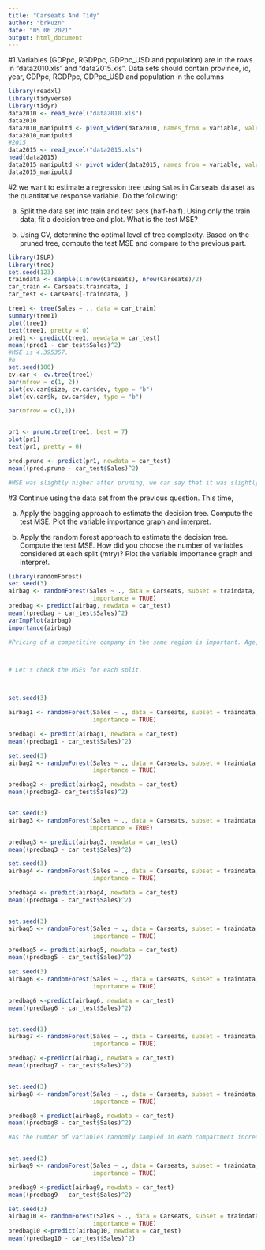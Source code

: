 ---
title: "Carseats And Tidy"
author: "brkuzn"
date: "05 06 2021"
output: html_document
---

#1
Variables (GDPpc, RGDPpc, GDPpc_USD and population) are in the rows in "data2010.xls" and "data2015.xls". Data sets should contain province, id, year, GDPpc, RGDPpc, GDPpc_USD and population in the columns
```{r}
library(readxl)
library(tidyverse)
library(tidyr)
data2010 <- read_excel("data2010.xls") 
data2010
data2010_manipultd <- pivot_wider(data2010, names_from = variable, values_from = y2010)
data2010_manipultd
#2015
data2015 <- read_excel("data2015.xls")
head(data2015)
data2015_manipultd <- pivot_wider(data2015, names_from = variable, values_from = y2015)
data2015_manipultd

```
#2 we want  to estimate a regression tree using `Sales` in Carseats dataset as the quantitative response variable. Do the following: 

a. Split the data set into train and test sets (half-half). Using only the train 
data, fit a decision tree and plot. What is the test MSE? 

b. Using CV, determine the optimal level of tree complexity. Based on the 
pruned tree, compute the test MSE and compare to the previous part. 
```{r}
library(ISLR)
library(tree)
set.seed(123)
traindata <- sample(1:nrow(Carseats), nrow(Carseats)/2)
car_train <- Carseats[traindata, ]
car_test <- Carseats[-traindata, ]

tree1 <- tree(Sales ~ ., data = car_train)
summary(tree1)
plot(tree1)
text(tree1, pretty = 0)
pred1 <- predict(tree1, newdata = car_test)
mean((pred1 - car_test$Sales)^2)
#MSE is 4.395357.
#b
set.seed(100)
cv.car <- cv.tree(tree1)
par(mfrow = c(1, 2))
plot(cv.car$size, cv.car$dev, type = "b")
plot(cv.car$k, cv.car$dev, type = "b")

par(mfrow = c(1,1))


pr1 <- prune.tree(tree1, best = 7)
plot(pr1)
text(pr1, pretty = 0)

pred.prune <- predict(pr1, newdata = car_test)
mean((pred.prune - car_test$Sales)^2)

#MSE was slightly higher after pruning, we can say that it was slightly better in the first case.(MSE = 4.696596)

```
#3
Continue using the data set from the previous question. This time, 

a. Apply the bagging approach to estimate the decision tree. Compute the test MSE. 
Plot the variable importance graph and interpret. 

b. Apply the random forest approach to estimate the decision tree. Compute the test MSE.
How did you choose the number of variables considered at each split (mtry)? 
Plot the variable importance graph and interpret. 
```{r}
library(randomForest)
set.seed(3)
airbag <- randomForest(Sales ~ ., data = Carseats, subset = traindata, mtry = 10,
                        importance = TRUE)
predbag <- predict(airbag, newdata = car_test)
mean((predbag - car_test$Sales)^2)
varImpPlot(airbag)
importance(airbag)

#Pricing of a competitive company in the same region is important. Age, income and advertising are also important, but the most important predictors are shelving location of car seats and price.



# Let's check the MSEs for each split.



set.seed(3)

airbag1 <- randomForest(Sales ~ ., data = Carseats, subset = traindata, mtry = 1,
                        importance = TRUE)

predbag1 <- predict(airbag1, newdata = car_test)
mean((predbag1 - car_test$Sales)^2)

set.seed(3)
airbag2 <- randomForest(Sales ~ ., data = Carseats, subset = traindata, mtry = 2,
                        importance = TRUE)

predbag2 <- predict(airbag2, newdata = car_test)
mean((predbag2- car_test$Sales)^2)


set.seed(3)
airbag3 <- randomForest(Sales ~ ., data = Carseats, subset = traindata, mtry = 3,
                       importance = TRUE)

predbag3 <- predict(airbag3, newdata = car_test)
mean((predbag3 - car_test$Sales)^2)

set.seed(3)
airbag4 <- randomForest(Sales ~ ., data = Carseats, subset = traindata, mtry = 4,
                        importance = TRUE)

predbag4 <- predict(airbag4, newdata = car_test)
mean((predbag4 - car_test$Sales)^2)


set.seed(3)
airbag5 <- randomForest(Sales ~ ., data = Carseats, subset = traindata, mtry = 5,
                        importance = TRUE)

predbag5 <- predict(airbag5, newdata = car_test)
mean((predbag5 - car_test$Sales)^2)

set.seed(3)
airbag6 <- randomForest(Sales ~ ., data = Carseats, subset = traindata, mtry = 6,
                        importance = TRUE)

predbag6 <-predict(airbag6, newdata = car_test)
mean((predbag6 - car_test$Sales)^2)


set.seed(3)
airbag7 <- randomForest(Sales ~ ., data = Carseats, subset = traindata, mtry = 7,
                        importance = TRUE)

predbag7 <-predict(airbag7, newdata = car_test)
mean((predbag7 - car_test$Sales)^2)


set.seed(3)
airbag8 <- randomForest(Sales ~ ., data = Carseats, subset = traindata, mtry = 8,
                        importance = TRUE)

predbag8 <-predict(airbag8, newdata = car_test)
mean((predbag8 - car_test$Sales)^2)

#As the number of variables randomly sampled in each compartment increases, the MSE decreases.


set.seed(3)
airbag9 <- randomForest(Sales ~ ., data = Carseats, subset = traindata, mtry = 9,
                        importance = TRUE)

predbag9 <-predict(airbag9, newdata = car_test)
mean((predbag9 - car_test$Sales)^2)

set.seed(3)
airbag10 <- randomForest(Sales ~ ., data = Carseats, subset = traindata, mtry = 10,
                        importance = TRUE)
predbag10 <-predict(airbag10, newdata = car_test)
mean((predbag10 - car_test$Sales)^2)
```


